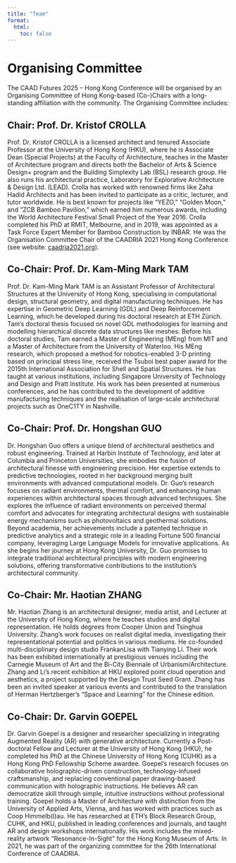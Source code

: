 ```yaml
---
title: "Team"
format:
  html:
    toc: false
---
```


# Organising Committee

The CAAD Futures 2025 – Hong Kong Conference will be organised by an Organising Committee of Hong Kong-based (Co-)Chairs with a long-standing affiliation with the community. The Organising Committee includes:

## Chair: Prof. Dr. Kristof CROLLA
Prof. Dr. Kristof CROLLA is a licensed architect and tenured Associate Professor at the University of Hong Kong (HKU), where he is Associate Dean (Special Projects) at the Faculty of Architecture, teaches in the Master of Architecture program and directs both the Bachelor of Arts & Science Design+ program and the Building Simplexity Lab (BSL) research group. He also runs his architectural practice, Laboratory for Explorative Architecture & Design Ltd. (LEAD). Crolla has worked with renowned firms like Zaha Hadid Architects and has been invited to participate as a critic, lecturer, and tutor worldwide. He is best known for projects like "YEZO," "Golden Moon," and "ZCB Bamboo Pavilion," which earned him numerous awards, including the World Architecture Festival Small Project of the Year 2016. Crolla completed his PhD at RMIT, Melbourne, and in 2019, was appointed as a Task Force Expert Member for Bamboo Construction by INBAR. He was the Organisation Committee Chair of the CAADRIA 2021 Hong Kong Conference (see website: [caadria2021.org](https://caadria2021.org/)).

## Co-Chair: Prof. Dr. Kam-Ming Mark TAM
Prof. Dr. Kam-Ming Mark TAM is an Assistant Professor of Architectural Structures at the University of Hong Kong, specialising in computational design, structural geometry, and digital manufacturing techniques. He has expertise in Geometric Deep Learning (GDL) and Deep Reinforcement Learning, which he developed during his doctoral research at ETH Zürich. Tam’s doctoral thesis focused on novel GDL methodologies for learning and modelling hierarchical discrete data structures like meshes. Before his doctoral studies, Tam earned a Master of Engineering (MEng) from MIT and a Master of Architecture from the University of Waterloo. His MEng research, which proposed a method for robotics-enabled 3-D printing based on principal stress line, received the Tsuboi best paper award for the 2015th International Association for Shell and Spatial Structures. He has taught at various institutions, including Singapore University of Technology and Design and Pratt Institute. His work has been presented at numerous conferences, and he has contributed to the development of additive manufacturing techniques and the realisation of large-scale architectural projects such as OneC1TY in Nashville.

## Co-Chair: Prof. Dr. Hongshan GUO
Dr. Hongshan Guo offers a unique blend of architectural aesthetics and robust engineering. Trained at Harbin Institute of Technology, and later at Columbia and Princeton Universities, she embodies the fusion of architectural finesse with engineering precision. Her expertise extends to predictive technologies, rooted in her background merging built environments with advanced computational models. Dr. Guo’s research focuses on radiant environments, thermal comfort, and enhancing human experiences within architectural spaces through advanced techniques. She explores the influence of radiant environments on perceived thermal comfort and advocates for integrating architectural designs with sustainable energy mechanisms such as photovoltaics and geothermal solutions. Beyond academia, her achievements include a patented technique in predictive analytics and a strategic role in a leading Fortune 500 financial company, leveraging Large Language Models for innovative applications. As she begins her journey at Hong Kong University, Dr. Guo promises to integrate traditional architectural principles with modern engineering solutions, offering transformative contributions to the institution's architectural community.

## Co-Chair: Mr. Haotian ZHANG
Mr. Haotian Zhang is an architectural designer, media artist, and Lecturer at the University of Hong Kong, where he teaches studios and digital representation. He holds degrees from Cooper Union and Tsinghua University. Zhang's work focuses on realist digital media, investigating their representational potential and politics in various mediums. He co-founded multi-disciplinary design studio FrankanLisa with Tianying Li. Their work has been exhibited internationally at prestigious venues including the Carnegie Museum of Art and the Bi-City Biennale of Urbanism/Architecture. Zhang and Li's recent exhibition at HKU explored point cloud operation and aesthetics, a project supported by the Design Trust Seed Grant. Zhang has been an invited speaker at various events and contributed to the translation of Herman Hertzberger's "Space and Learning" for the Chinese edition.

## Co-Chair: Dr. Garvin GOEPEL
Dr. Garvin Goepel is a designer and researcher specializing in integrating Augmented Reality (AR) with generative architecture. Currently a Post-doctoral Fellow and Lecturer at the University of Hong Kong (HKU), he completed his PhD at the Chinese University of Hong Kong (CUHK) as a Hong Kong PhD Fellowship Scheme awardee. Goepel's research focuses on collaborative holographic-driven construction, technology-infused craftsmanship, and replacing conventional paper drawing-based communication with holographic instructions. He believes AR can democratize skill through simple, intuitive instructions without professional training. Goepel holds a Master of Architecture with distinction from the University of Applied Arts, Vienna, and has worked with practices such as Coop Himmelb(l)au. He has researched at ETH’s Block Research Group, CUHK, and HKU, published in leading conferences and journals, and taught AR and design workshops internationally. His work includes the mixed-reality artwork "Resonance-In-Sight" for the Hong Kong Museum of Arts. In 2021, he was part of the organizing committee for the 26th International Conference of CAADRIA.
